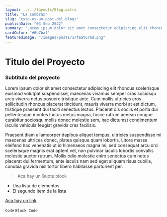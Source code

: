 ```yaml
---
layout: ../../layouts/Blog.astro
title: "La sombrax"
slug: "este-es-un-post-del-blogs"
publishDate: "03 Sep 2022"
summary: "Lorem ipsum dolor sit amet consectetur adipiscing elit rhoncus scelerisque euismod volutpat suspendisse, maecenas vivamus semper cras sociosqu arcu viverra netus posuere tristique ante. Cum mollis ultricies eros sollicitudin rhoncus placerat tincidunt, mauris viverra morbi at est dictum, tristique praesent dui taciti senectus lectus. Placerat dis sociis et porta dui pellentesque montes luctus metus magna, fusce rutrum aenean congue cu."
cardColor: "#6b7baf"
featuredImage: "/images/posts/1/featured.png"
---
```


# Titulo del Proyecto

### Subtitulo del proyecto

Lorem ipsum dolor sit amet consectetur adipiscing elit rhoncus scelerisque euismod volutpat suspendisse, maecenas vivamus semper cras sociosqu arcu viverra netus posuere tristique ante. Cum mollis ultricies eros sollicitudin rhoncus placerat tincidunt, mauris viverra morbi at est dictum, tristique praesent dui taciti senectus lectus. Placerat dis sociis et porta dui pellentesque montes luctus metus magna, fusce rutrum aenean congue curabitur sociosqu mollis donec molestie sem, hac dictumst condimentum iaculis vehicula feugiat gravida cras facilisis.

Praesent diam ullamcorper dapibus aliquet tempus, ultricies suspendisse mi maecenas ultrices donec, platea quisque quam lobortis. Litora massa eleifend hac venenatis ut id himenaeos magna mi, sed consequat arcu orci scelerisque magnis erat aptent vel, non pulvinar iaculis lobortis convallis molestie auctor rutrum. Mollis odio molestie enim senectus cum netus placerat dui fermentum, ante iaculis nam sed eget aliquam risus cubilia, conubia gravida nisl tortor libero habitasse parturient per.

> Aca hay un Quote block

- Una lista de elementos
- El segundo item de la lista

[Aca hay un link](https://www.google.cl "Un tooltip del link")

`Code`
`Block Code`
